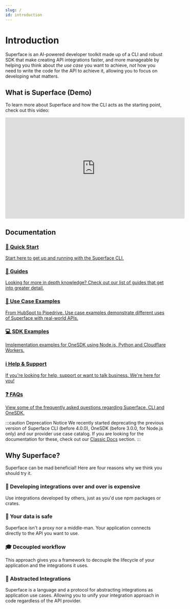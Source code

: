 ```yaml
---
slug: /
id: introduction
---
```


# Introduction

Superface is an AI-powered developer toolkit made up of a CLI and robust SDK that make creating API integrations faster, and more manageable by helping you think about _the use case_ you want to achieve, _not_ how you need to write the code for the API to achieve it, allowing you to focus on developing what matters.

## What is Superface (Demo)

To learn more about Superface and how the CLI acts as the starting point, check out this video:

<iframe
  width="560"
  height="315"
  src="https://www.youtube.com/embed/anweAsYLqo8"
  title="YouTube video player"
  frameborder="0"
  allow="accelerometer; autoplay; clipboard-write; encrypted-media; gyroscope; picture-in-picture;"
  allowfullscreen
></iframe>

## Documentation

<div className="row padding-bottom--lg">
  <div className="col col--6">
    <div className="card shadow">
      <a href="/docs/introduction/install-superface" className="menu__link">
        <div className="card__body">
          <h3>🏃 Quick Start</h3>
          <p>Start here to get up and running with the Superface CLI.</p>
        </div>
      </a>
    </div>
  </div>
  <div className="col col--6">
    <div className="card shadow">
      <a href="/docs/guides/how-to-create" className="menu__link">
        <div className="card__body">
          <h3>🔎 Guides</h3>
          <p>
            Looking for more in depth knowledge? Check out our list of guides
            that get into greater detail.
          </p>
        </div>
      </a>
    </div>
  </div>
  <div className="col col--6">
    <div className="card shadow">
      <a href="/docs/api-examples" className="menu__link">
        <div className="card__body">
          <h3>💼 Use Case Examples</h3>
          <p>
            From HubSpot to Pipedrive. Use case examples demonstrate different
            uses of Superface with real-world APIs.
          </p>
        </div>
      </a>
    </div>
  </div>
  <div className="col col--6">
    <div className="card shadow">
      <a href="/docs/examples" className="menu__link">
        <div className="card__body">
          <h3>💻 SDK Examples</h3>
          <p>
            Implementation examples for OneSDK using Node.js, Python and
            Cloudflare Workers.
          </p>
        </div>
      </a>
    </div>
  </div>
  <div className="col col--6">
    <div className="card shadow">
      <a href="/docs/support" className="menu__link">
        <div className="card__body">
          <h3>ℹ️ Help & Support</h3>
          <p>
            If you're looking for help, support or want to talk business. We're
            here for you!
          </p>
        </div>
      </a>
    </div>
  </div>
  <div className="col col--6">
    <div className="card shadow">
      <a href="/docs/faq" className="menu__link">
        <div className="card__body">
          <h3>❓ FAQs</h3>
          <p>
            View some of the frequently asked questions regarding Superface, CLI
            and OneSDK.
          </p>
        </div>
      </a>
    </div>
  </div>
</div>

:::caution Deprecation Notice
We recently started deprecating the previous version of Superface CLI (before 4.0.0), OneSDK (before 3.0.0, for Node.js only) and our provider use case catalog. If you are looking for the documentation for these, check out our [Classic Docs](./classic/index.mdx) section.
:::

## Why Superface?

Superface can be mad beneficial! Here are four reasons why we think you should try it.

<div className="row padding-bottom--lg">
  <div className="col col--6">
    <div className="card shadow">
      <div className="card__body">
        <h3>💸 Developing integrations over and over is expensive</h3>
        <p>Use integrations developed by others, just as you'd use npm packages or crates.
        </p>
      </div>
    </div>
  </div>

<div className="col col--6">
    <div className="card shadow">
      <div className="card__body">
        <h3>🔐 Your data is safe</h3>
        <p>Superface isn't a proxy nor a middle-man. Your application connects directly to the API you want to use.
        </p>
      </div>
    </div>
  </div>
  <div className="col col--6">
    <div className="card shadow">
      <div className="card__body">
        <h3>🎓 Decoupled workflow</h3>
        <p>This approach gives you a framework to decouple the lifecycle of your application and the integrations it uses.
        </p>
      </div>
    </div>
  </div>
    <div className="col col--6">
    <div className="card shadow">
      <div className="card__body">
        <h3>🧐 Abstracted Integrations</h3>
        <p>Superface is a language and a protocol for abstracting integrations as application use cases. Allowing you to unify your integration approach in code regardless of the API provider.
        </p>
      </div>
    </div>
  </div>
</div>
